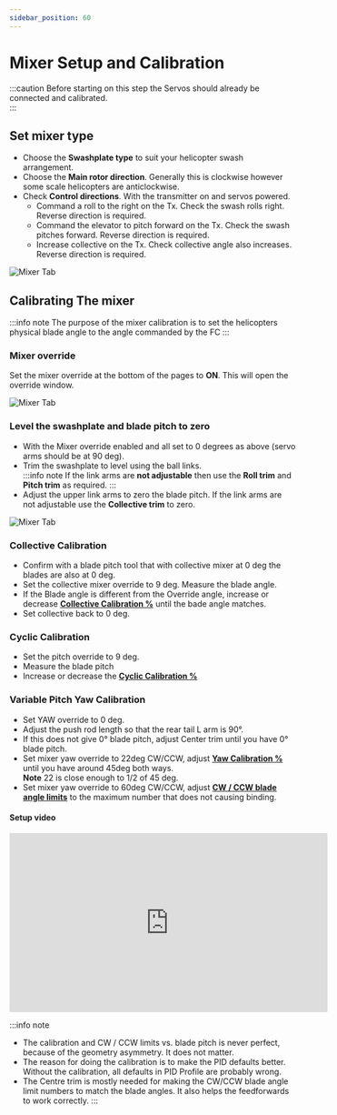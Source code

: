 ```yaml
---
sidebar_position: 60
---
```



# Mixer Setup and Calibration
:::caution 
Before starting on this step the Servos should already be connected and calibrated.  
:::

## Set mixer type
* Choose the **Swashplate type** to suit your helicopter swash arrangement.   
* Choose the **Main rotor direction**. Generally this is clockwise however some scale helicopters are anticlockwise. 
* Check **Control directions**. With the transmitter on and servos powered.  
    * Command a roll to the right on the Tx. Check the swash rolls right. Reverse direction is required.  
    * Command the elevator to pitch forward on the Tx. Check the swash pitches forward. Reverse direction is required.  
    * Increase collective on the Tx. Check collective angle also increases. Reverse direction is required.   

![Mixer Tab](../configurator/img/mixer-main-rotor-settings.png)

## Calibrating The mixer
:::info note
The purpose of the mixer calibration is to set the helicopters physical blade angle to the angle commanded by the FC
:::
### Mixer override
Set the mixer override at the bottom of the pages to **ON**. This will open the override window.

![Mixer Tab](../configurator/img/mixer-override.png)

### Level the swashplate and blade pitch to zero
* With the Mixer override enabled and all set to 0 degrees as above (servo arms should be at 90 deg).
* Trim the swashplate to level using the ball links.  
:::info note
If the link arms are **not adjustable** then use the **Roll trim** and **Pitch trim** as required.
:::
* Adjust the upper link arms to zero the blade pitch. If the link arms are not adjustable use the **Collective trim** to zero.  

![Mixer Tab](../configurator/img/mixer-swashplate-link-trims.png)

### Collective Calibration
* Confirm with a blade pitch tool that with collective mixer at 0 deg the blades are also at 0 deg.  
* Set the collective mixer override to 9 deg. Measure the blade angle.   
* If the Blade angle is different from the Override angle, increase or decrease [**Collective Calibration %**](../configurator/tabs/mixer.md#cyclic-and-collective-calibration) until the bade angle matches.  
* Set collective back to 0 deg.

### Cyclic Calibration
* Set the pitch override to 9 deg.  
* Measure the blade pitch  
* Increase or decrease the [**Cyclic Calibration %**](../configurator/tabs/mixer.md#cyclic-and-collective-calibration)

### Variable Pitch Yaw Calibration
* Set YAW override to 0 deg.
* Adjust the push rod length so that the rear tail L arm is 90°.
* If this does not give 0° blade pitch, adjust Center trim until you have 0° blade pitch.
* Set mixer yaw override to 22deg CW/CCW, adjust [**Yaw Calibration %**](../configurator/tabs/mixer.md#tail-rotor-settings) until you have around 45deg both ways.  
**Note** 22 is close enough to 1/2 of 45 deg.
* Set mixer yaw override to 60deg CW/CCW, adjust [**CW / CCW blade angle limits**](../configurator/tabs/mixer.md#tail-rotor-settings) to the maximum number that does not causing binding.

#### Setup video
<iframe width="560" height="315" src="https://www.youtube.com/embed/U2N7YARknNs?si=mHOxpURikfua_02g" title="YouTube video player" frameborder="0" allow="accelerometer; autoplay; clipboard-write; encrypted-media; gyroscope; picture-in-picture; web-share" allowfullscreen></iframe>  



:::info note
* The calibration and CW / CCW limits vs. blade pitch is never perfect, because of the geometry asymmetry. It does not matter.
* The reason for doing the calibration is to make the PID defaults better. Without the calibration, all defaults in PID Profile are probably wrong.
* The Centre trim is mostly needed for making the CW/CCW blade angle limit numbers to match the blade angles. It also helps the feedforwards to work correctly.
:::


